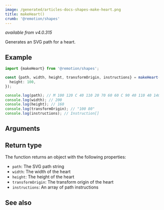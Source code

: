 ```yaml
---
image: /generated/articles-docs-shapes-make-heart.png
title: makeHeart()
crumb: '@remotion/shapes'
---
```



_available from v4.0.315_

Generates an SVG path for a heart.

## Example

```ts twoslash title="make-heart.ts"
import {makeHeart} from '@remotion/shapes';

const {path, width, height, transformOrigin, instructions} = makeHeart({
  height: 100,
});

console.log(path); // M 100 120 C 40 110 20 70 60 60 C 90 40 110 40 140 60 C 180 70 160 110 100 120 Z
console.log(width); // 200
console.log(height); // 160
console.log(transformOrigin); // "100 80"
console.log(instructions); // Instruction[]
```

## Arguments

<ShapeOptions shape="heart" />

## Return type

The function returns an object with the following properties:

- `path`: The SVG path string
- `width`: The width of the heart
- `height`: The height of the heart
- `transformOrigin`: The transform origin of the heart
- `instructions`: An array of path instructions

## See also

<MakeShapeSeeAlso shape="heart" />
